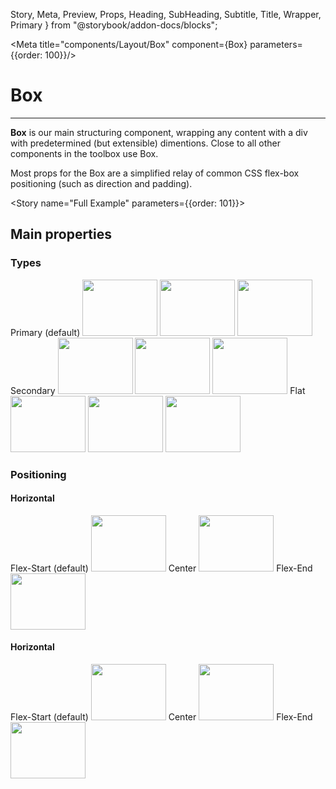   Story,
  Meta,
  Preview,
  Props,
  Heading,
  SubHeading,
  Subtitle,
  Title,
  Wrapper,
  Primary
} from "@storybook/addon-docs/blocks";

<Meta title="components/Layout/Box" component={Box} parameters={{order: 100}}/>

# Box

<hr />

**Box** is our main structuring component, wrapping any content with a div with predetermined (but extensible) dimentions. Close to all other components in the toolbox use Box.

Most props for the Box are a simplified relay of common CSS flex-box positioning (such as direction and padding).

<Story name="Full Example" parameters={{order: 101}}>
  <ComplexExample />
</Story>


## Main properties

### Types

<Preview>
  <Story name="Types" parameters={{order: 102}}>
    <Box justify="center">
      <HilighterBox horizontal align="center" justify="space-between" >
        <Text isTitle>
          Primary <Text>(default)</Text>
        </Text>
        <Box horizontal type="primary" >
          <img src="https://i.imgur.com/PAotv9Sg.jpg" width="120" height="90" />
          <img src="https://i.imgur.com/PAotv9Sg.jpg" width="120" height="90" />
          <img src="https://i.imgur.com/PAotv9Sg.jpg" width="120" height="90" />
        </Box>
      </HilighterBox>
      <HilighterBox horizontal align="center" justify="space-between">
        <Text isTitle>Secondary</Text>
        <Box horizontal type="secondary">
          <img src="https://i.imgur.com/PAotv9Sg.jpg" width="120" height="90" />
          <img src="https://i.imgur.com/PAotv9Sg.jpg" width="120" height="90" />
          <img src="https://i.imgur.com/PAotv9Sg.jpg" width="120" height="90" />
        </Box>
      </HilighterBox>
      <HilighterBox horizontal align="center" justify="space-between">
        <Text isTitle>Flat</Text>
        <Box horizontal type="flat">
          <img src="https://i.imgur.com/PAotv9Sg.jpg" width="120" height="90" />
          <img src="https://i.imgur.com/PAotv9Sg.jpg" width="120" height="90" />
          <img src="https://i.imgur.com/PAotv9Sg.jpg" width="120" height="90" />
        </Box>
      </HilighterBox>
    </Box>
  </Story>
</Preview>

### Positioning
#### Horizontal
<Preview>
  <Story name="Horizontal Positioning" parameters={{order: 103}}>
    <Box style={{ width: "100%", padding: "0 35px" }}>
      <Box type="flat">
          <Text isTitle size="small">Flex-Start</Text>
          <Text>(default)</Text>
        <HilighterBox align="flex-start">
          <img src="https://i.imgur.com/PAotv9Sg.jpg" width="120" height="90" />
        </HilighterBox>
      </Box>
      <Box type="flat">
        <Text isTitle size="small">Center</Text>
        <HilighterBox align="center">
          <img src="https://i.imgur.com/PAotv9Sg.jpg" width="120" height="90" />
        </HilighterBox>
      </Box>
      <Box type="flat">
        <Text isTitle size="small">Flex-End</Text>
        <HilighterBox align="flex-end">
          <img src="https://i.imgur.com/PAotv9Sg.jpg" width="120" height="90" />
        </HilighterBox>
      </Box>
    </Box>
  </Story>
</Preview>

#### Horizontal
<Preview>
  <Story name="Vertical Positioning" parameters={{order: 104}}>
    <Box horizontal style={{ height: '500px', padding: "0 35px" }}>
      <Box type="flat" align="center">
        <Box horizontal type="secondary">
          <Text isTitle size="small">Flex-Start </Text>
          <Text>(default)</Text>
        </Box>
        <HilighterBox style={{ height: '600px'}}direction="row" justify="flex-start">
          <img src="https://i.imgur.com/PAotv9Sg.jpg" width="120" height="90" />
        </HilighterBox>
      </Box>
      <Box type="flat" align="center">
        <Text isTitle size="small">Center</Text>
        <HilighterBox style={{ height: '600px'}}direction="row" justify="center">
          <img src="https://i.imgur.com/PAotv9Sg.jpg" width="120" height="90" />
        </HilighterBox>
      </Box>
      <Box type="flat" align="center">
        <Text isTitle size="small">Flex-End</Text>
        <HilighterBox style={{ height: '600px'}}direction="row" justify="flex-end">
          <img src="https://i.imgur.com/PAotv9Sg.jpg" width="120" height="90" />
        </HilighterBox>
      </Box>
    </Box>
  </Story>
</Preview>

<Props of={Box} />
